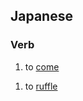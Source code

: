 ==Japanese==

===Verb===
{{ja-verb|type=3}}
# {{ja-def|来る}} to [[come]]

{{ja-verb|tr=trans|type=1}}
# {{ja-def|繰る}} to [[ruffle]]